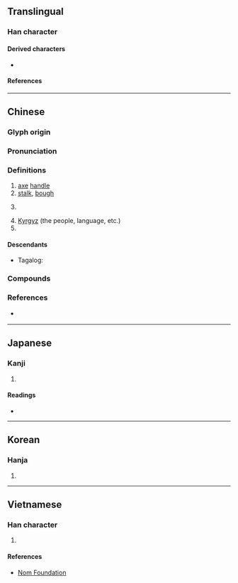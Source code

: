 {{character info/new}}
==Translingual==

===Han character===
{{Han char|rn=75|rad=木|as=05|sn=9|four=41920|canj=DMNR|ids=⿰木可}}

====Derived characters====
* {{l|mul|[[𫈥]], [[樖]]}}

====References====
{{Han ref|kx=0520.220|dkj=14658|dj=0908.170|hdz=21178.060|uh=67EF}}

----

==Chinese==
{{zh-forms}}

===Glyph origin===
{{Han etym}}

===Pronunciation===
{{zh-pron
|m=kē
|m-s=
|c=o1
|c-t=
|g=
|h=pfs=
|j=
|md=
|mn=koa/kho
|mn_note=koa - vernacular (surname); kho - literary
|mn-t=gua1/ko1
|mn-t_note=gua1 - vernacular (surname); ko1 - literary
|w=
|x=
|mc=y
|oc=y
|ma=
|cat=n,pn
}}

===Definitions===
{{zh-hanzi}}

# [[axe]] [[handle]]
# [[stalk]], [[bough]]
# {{surname|lang=zh}}
#: {{zh-x|^柯 ^文-哲|{{w|Ko Wen-je|'''Ko''' Wen-je}}, incumbent mayor of [[Taipei]]}}
# [[Kyrgyz]] (the people, language, etc.)
# {{w|Notholithocarpus|tan oak}}

====Descendants====
* {{qualifier|Hokkien dialect}} Tagalog: {{l|tl|Cua}}

===Compounds===
{{zh-der|南柯|柯則|柯子|柯欽|柯駕|柯打|牂柯|柯爾克孜|古柯|柯南|南柯一夢|尼柯西亞}}

===References===
* {{qualifier|Min Nan}} {{thcwd|5090}}

----

==Japanese==

===Kanji===
{{ja-kanji|grade=|rs=木05}}

# {{defn|lang=ja|sort=木05}}

====Readings====
* {{ja-readings
|goon=か
|kanon=か
|kun=え-
}}

----

==Korean==

===Hanja===
{{ko-hanja|hangeul=가|eumhun=|rv=ga|mr=ka|y=ka}}

# {{defn|lang=ko|sort=木05}}

----

==Vietnamese==

===Han character===
{{vi-hantu|rs=木05|kha}}

# {{defn|lang=vi|sort=木05}}

====References====
* [http://nomfoundation.org/common/nom_details.php?codepoint=67ef Nom Foundation]